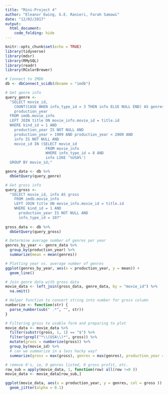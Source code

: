 ```yaml
---
title: "Mini-Project 4"
author: "Eleanor Ewing, G.E. Ranieri, Farah Samawi"
date: "12/02/2017"
output: 
  html_document:
    code_folding: hide
---
```

```r
knitr::opts_chunk$set(echo = TRUE)
library(tidyverse)
library(mdsr)
library(RMySQL)
library(readr)
library(RColorBrewer)
```

```r
# Connect to IMDb
db <- dbConnect_scidb(dbname = "imdb")

# Get genre info
query_genre <- 
  "SELECT movie_id, 
    COUNT(CASE WHEN info_type_id = 3 THEN info ELSE NULL END) AS genres,
    production_year
  FROM imdb.movie_info
  LEFT JOIN title ON movie_info.movie_id = title.id
  WHERE kind_id = 1 AND 
    production_year IS NOT NULL AND 
    production_year > 1909 AND production_year < 2000 AND
    info IS NOT NULL AND 
    movie_id IN (SELECT movie_id
                  FROM movie_info
                  WHERE info_type_id = 8 AND 
                  info LIKE '%USA%')
  GROUP BY movie_id;"

genre_data <- db %>%
  dbGetQuery(query_genre) 

# Get gross info
query_gross <- 
  "SELECT movie_id, info AS gross
    FROM imdb.movie_info
    LEFT JOIN title ON movie_info.movie_id = title.id
    WHERE kind_id = 1 AND 
      production_year IS NOT NULL AND
      info_type_id = 107"
  
gross_data <- db %>%
  dbGetQuery(query_gross)
```

```r
# Determine average number of genres per year
genres_by_year <- genre_data %>%
  group_by(production_year) %>%
  summarize(mean = mean(genres))

# Plotting year vs. average number of genres
ggplot(genres_by_year, aes(x = production_year, y = mean)) +
  geom_line()
```

```r
# Join genre data with gross data
movie_data <- left_join(gross_data, genre_data, by = "movie_id") %>% 
  na.omit()

# Helper function to convert string into number for gross column
numberize <- function(str) {
  parse_number(sub(" .*", "", str))
}

# Filtering gross to usable form and preparing to plot
movie_data <- movie_data %>%
  filter(substr(gross, 1, 1) == "$") %>%
  filter(grepl("*\\(USA\\)*", gross)) %>%
  mutate(gross = numberize(gross)) %>%
  group_by(movie_id) %>%
  # can we summarize in a less hacky way?
  summarize(gross = max(gross), genres = max(genres), production_year = max(production_year))

# remove 0's, ie, 0 genres listed, 0 gross profit, etc. 
row_sub = apply(movie_data, 1, function(row) all(row !=0 ))
movie_data <- movie_data[row_sub,]
```

```r
ggplot(movie_data, aes(x = production_year, y = genres, col = gross )) +
  geom_jitter(alpha = 0.1)
```